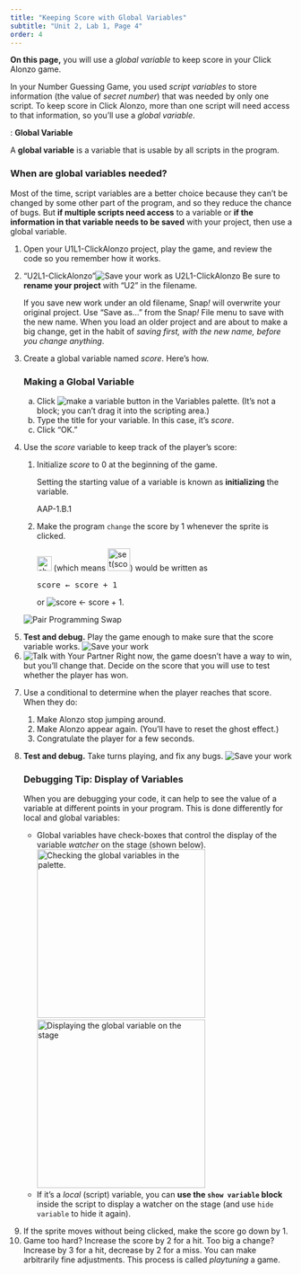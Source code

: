 ```yaml
---
title: "Keeping Score with Global Variables"
subtitle: "Unit 2, Lab 1, Page 4"
order: 4
---
```


```{=html}
<script type="text/javascript" src="/utilities/gifffer.min.js"></script>
```
```{=html}
<script type="text/javascript">window.onload = function() {Gifffer();};</script>
```
<link rel="stylesheet" type="text/css" href="/css/bjc-gifffer.css">

::: learn
<p><strong>On this page,</strong> you will use a <em>global variable</em> to keep score in your Click Alonzo game.</p>
:::

<p>In your Number Guessing Game, you used <em>script variables</em> to store information (the value of <var>secret number</var>) that was needed by only one script. To keep score in Click Alonzo, more than one script will need access to that information, so you'll use a <em>global variable</em>.</p>

::: vocabFullWidth
: <strong>Global Variable</strong>

<p>A <strong>global variable</strong> is a variable that is usable by all scripts in the program.</p>
:::

::: endnote
<h3><strong>When are global variables needed?</strong></h3>

<p>Most of the time, script variables are a better choice because they can't be changed by some other part of the program, and so they reduce the chance of bugs. But <strong>if multiple scripts need access</strong> to a variable or <strong>if the information in that variable needs to be saved</strong> with your project, then use a global variable.</p>
:::

::: {#first .forYouToDo}
<ol>

<li>Open your U1L1-ClickAlonzo project, play the game, and review the code so you remember how it works.</li>

<li>

::: saveAs
["U2L1-ClickAlonzo"]{.text}<img src="/img/icons/save-this-as.png" title="Save your work as U2L1-ClickAlonzo" alt="Save your work as U2L1-ClickAlonzo"/> Be sure to <strong>rename your project</strong> with "U2" in the filename.
:::

</li>

::: takeNote
If you save new work under an old filename, Snap<em>!</em> will overwrite your original project. Use "Save as..." from the Snap<em>!</em> File menu to save with the new name. When you load an older project and are about to make a big change, get in the habit of <em>saving first, with the new name, before you change anything</em>.
:::

<li>Create a global variable named <var>score</var>. Here's how.</li>

::: narrower
<h3><strong>Making a Global Variable</strong></h3>

<ol type="a">

<li>Click <img src="/img/1-introduction/make-a-variable.png" title="make a variable button" alt="make a variable button" class="inline"/> in the Variables palette. (It's not a block; you can't drag it into the scripting area.)</li>

<li>Type the title for your variable. In this case, it's <var>score</var>.</li>

<li>Click "OK."</li>

</ol>
:::

<li>

Use the <var>score</var> variable to keep track of the player's score:

<ol>

<li>Initialize <var>score</var> to 0 at the beginning of the game.</li>

::: vocabFullWidth
<p>Setting the starting value of a variable is known as <strong>initializing</strong><a name="initialize" class="anchor"> </a>the variable.</p>
:::

::: comment
AAP-1.B.1
:::

<li>Make the program <code>change</code> the score by 1 whenever the sprite is clicked.</li>

::: examFullWidth
::: pseudop
<img src="/img/2-complexity/change-score-by-1.png" title="change (score) by (1)" alt="change (score) by (1)" class="inline nopadtb" height="26"/> (which means <img src="/img/2-complexity/set-score-to-score-plus-one.png" title="set(score) to (score+1)" alt="set(score) to (score+1)" height="40"/>) would be written as

```{=html}
<pre class="inline">score &leftarrow; score + 1</pre>
```
or <img src="/img/2-complexity/score-increment-blocktran.png" title="score ← score + 1" alt="score ← score + 1" class="inline"/>.
:::
:::

</ol>

</li>

<img src="/img/icons/pair-programming-swap.png" title="Pair Programming Swap" alt="Pair Programming Swap" class="imageRight"/>

<li><strong>Test and debug.</strong> Play the game enough to make sure that the score variable works. <img src="/img/icons/save-mini.png" title="Save your work" alt="Save your work" class="inline"/></li>

<li><img src="/img/icons/talk-with-your-partner-mini.png" title="Talk with Your Partner" alt="Talk with Your Partner" class="inline"/> Right now, the game doesn't have a way to win, but you'll change that. Decide on the score that you will use to test whether the player has won.</li>

<li>

Use a conditional to determine when the player reaches that score. When they do:

<ol>

<li>Make Alonzo stop jumping around.</li>

<li>Make Alonzo appear again. (You'll have to reset the ghost effect.)</li>

<li>Congratulate the player for a few seconds.</li>

<!--<li>If necessary, use another <code>stop</code> block to stop the running script.  (Whether you need this will depend on your program structure.)</li>-->

</ol>

</li>

<li>

<strong>Test and debug.</strong> Take turns playing, and fix any bugs. <img src="/img/icons/save-mini.png" title="Save your work" alt="Save your work" class="inline"/><br />

::: takeNote
<h3><strong>Debugging Tip: Display of Variables</strong></h3>

<p>

When you are debugging your code, it can help to see the value of a variable at different points in your program. This is done differently for local and global variables:

<ul>

<li>Global variables have check-boxes that control the display of the variable <em>watcher</em> on the stage (shown below).<br /> <img src="/img/2-complexity/Debugging/golbal-variables-checked.png" title="Checking the global variables in the palette." alt="Checking the global variables in the palette." class="indent" height="300"/><img src="/img/2-complexity/Debugging/global-variables-displayed.png" title="Displaying the global variable on the stage" alt="Displaying the global variable on the stage" class="indent" height="300"/></li>

<li>If it's a <em>local</em> (script) variable, you can <strong>use the <code>show variable</code> block</strong> inside the script to display a watcher on the stage (and use <code>hide variable</code> to hide it again).</li>

</ul>

</p>
:::

</li>

</ol>
:::

::: ifTime
<ol start="9">

<li>If the sprite moves without being clicked, make the score go down by 1.</li>

<li>Game too hard? Increase the score by 2 for a hit. Too big a change? Increase by 3 for a hit, decrease by 2 for a miss. You can make arbitrarily fine adjustments. This process is called <em>playtuning</em> a game.</li>

</ol>
:::
